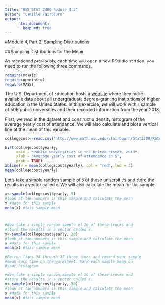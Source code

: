 ```yaml
---
title: "USU STAT 2300 Module 4.2"
author: "Camille Fairbourn"
output:
      html_document:
        keep_md: true
---
```


#Module 4, Part 2: Sampling Distributions

##Sampling Distributions for the Mean

As mentioned previously, each time you open a new RStudio session, you need to run the following three commands.

```r
require(mosaic)
require(openintro)
require(MASS)
```

The U.S. Department of Education hosts a [website](https://collegescorecard.ed.gov/data/) where they make available data about all undergraduate degree-granting institutions of higher education in the United States. In this exercise, we will work with a sample of 506 public universities and their recorded information from the year 2013.

First, we read in the dataset and construct a density histogram of the average yearly cost of attendance. We will also calculate and plot a vertical line at the mean of this variable.
```r
collegecost<-read.csv("http://www.math.usu.edu/cfairbourn/Stat2300/RStudioFiles/data/collegecost.csv")

hist(collegecost$yearly,
     main = "Public Universities in the United States, 2013",
     xlab = "Average yearly cost of attendance in $",
     prob = TRUE)
abline(v = mean(collegecost$yearly), col = "red", lwd = 3)
mean(collegecost$yearly)
```

Let's take a simple random sample of 5 of these universities and store the results in a vector called x. We will also calculate the mean for the sample.

```r
x<-sample(collegecost$yearly, 5)
#look at the numbers in this sample and calculate the mean
x #data for this sample
mean(x) #this sample mean



#Now take a simple random sample of 20 of these trucks and
#store the results in a vector called x.
x<-sample(collegecost$yearly, 20)
#look at the numbers in this sample and calculate the mean
x #data for this sample
mean(x) #this sample mean

#Re-run lines 34 through 37 three times and record your sample 
#mean each time on the worksheet. Mark each sample mean on 
#your histogram.

#Now take a simple random sample of 50 of these trucks and
#store the results in a vector called x.
x<-sample(collegecost$yearly, 50)
#look at the numbers in this sample and calculate the mean
x #data for this sample
mean(x) #this sample mean
```